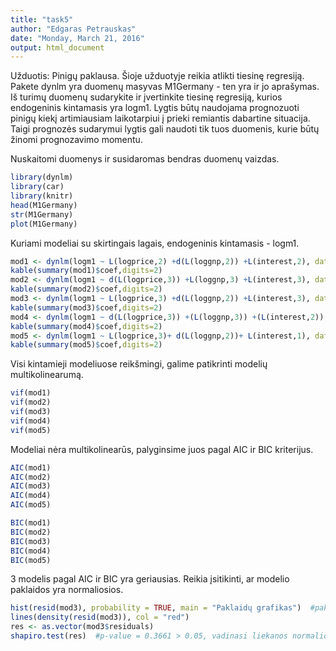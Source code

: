 ---
title: "task5"
author: "Edgaras Petrauskas"
date: "Monday, March 21, 2016"
output: html_document
---
Užduotis: Pinigų paklausa. Šioje užduotyje reikia atlikti tiesinę regresiją. Pakete dynlm yra duomenų masyvas M1Germany - ten yra ir jo aprašymas. Iš turimų duomenų sudarykite ir įvertinkite tiesinę regresiją, kurios endogeninis kintamasis yra logm1. Lygtis būtų naudojama prognozuoti pinigų kiekį artimiausiam laikotarpiui į prieki remiantis dabartine situacija. Taigi prognozės sudarymui lygtis gali naudoti tik tuos duomenis, kurie būtų žinomi prognozavimo momentu.

Nuskaitomi duomenys ir susidaromas bendras duomenų vaizdas.

```{r, message=FALSE, warning=FALSE}
library(dynlm)
library(car)
library(knitr)
head(M1Germany)
str(M1Germany)
plot(M1Germany)
```

Kuriami modeliai su skirtingais lagais, endogeninis kintamasis - logm1. 

```{r}
mod1 <- dynlm(logm1 ~ L(logprice,2) +d(L(loggnp,2)) +L(interest,2), data = M1Germany)
kable(summary(mod1)$coef,digits=2)
mod2 <- dynlm(logm1 ~ d(L(logprice,3)) +L(loggnp,3) +L(interest,3), data = M1Germany)
kable(summary(mod2)$coef,digits=2)
mod3 <- dynlm(logm1 ~ L(logprice,3) +d(L(loggnp,2)) +L(interest,3), data = M1Germany)
kable(summary(mod3)$coef,digits=2)
mod4 <- dynlm(logm1 ~ d(L(logprice,3)) +(L(loggnp,3)) +(L(interest,2)), data = M1Germany)
kable(summary(mod4)$coef,digits=2)
mod5 <- dynlm(logm1 ~ L(logprice,3)+ d(L(loggnp,2))+ L(interest,1), data = M1Germany)
kable(summary(mod5)$coef,digits=2)
```

Visi kintamieji modeliuose reikšmingi, galime patikrinti modelių multikolinearumą.

```{r}
vif(mod1)
vif(mod2)
vif(mod3)
vif(mod4)
vif(mod5)
```

Modeliai nėra multikolinearūs, palyginsime juos pagal AIC ir BIC kriterijus.

```{r, eval=FALSE}
AIC(mod1)
AIC(mod2)
AIC(mod3)
AIC(mod4)
AIC(mod5)

BIC(mod1)
BIC(mod2)
BIC(mod3)
BIC(mod4)
BIC(mod5)
```

3 modelis pagal AIC ir BIC yra geriausias. Reikia įsitikinti, ar modelio paklaidos yra normaliosios.

```{r}
hist(resid(mod3), probability = TRUE, main = "Paklaidų grafikas")  #paklaidų grafikas panašus į normalųjį.
lines(density(resid(mod3)), col = "red")
res <- as.vector(mod3$residuals)
shapiro.test(res)  #p-value = 0.3661 > 0.05, vadinasi liekanos normalios.
```
